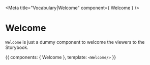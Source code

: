 

<Meta title="Vocabulary|Welcome" component={ Welcome } />

# Welcome

`Welcome` is just a dummy component to welcome the viewers to the Storybook.

<Story name="Welcome" inline>{{
  components: { Welcome },
  template: `
    <Welcome/>
  `
}}</Story>
